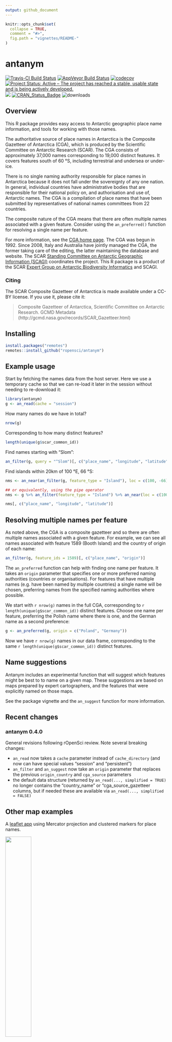 ```yaml
---
output: github_document
---
```


<!-- README.md is generated from README.Rmd. Please edit that file -->

```r
knitr::opts_chunk$set(
  collapse = TRUE,
  comment = "#>",
  fig.path = "vignettes/README-"
)
```

# antanym

[![Travis-CI Build Status](https://travis-ci.org/ropensci/antanym.svg?branch=master)](https://travis-ci.org/ropensci/antanym)
[![AppVeyor Build Status](https://ci.appveyor.com/api/projects/status/github/ropensci/antanym?branch=master&svg=true)](https://ci.appveyor.com/project/ropensci/antanym)
[![codecov](https://codecov.io/gh/ropensci/antanym/branch/master/graph/badge.svg)](https://codecov.io/gh/ropensci/antanym)
[![Project Status: Active – The project has reached a stable, usable state and is being actively developed.](http://www.repostatus.org/badges/latest/active.svg)](http://www.repostatus.org/#active)
[![](https://badges.ropensci.org/198_status.svg)](https://github.com/ropensci/onboarding/issues/198)
[![CRAN_Status_Badge](http://www.r-pkg.org/badges/version/antanym)](http://cran.r-project.org/web/packages/antanym) 
![downloads](http://cranlogs.r-pkg.org/badges/grand-total/antanym)

## Overview

This R package provides easy access to Antarctic geographic place name information, and tools for working with those names.

The authoritative source of place names in Antarctica is the Composite Gazetteer of Antarctica (CGA), which is produced by the Scientific Committee on Antarctic Research (SCAR). The CGA consists of approximately 37,000 names corresponding to 19,000 distinct features. It covers features south of 60 &deg;S, including terrestrial and undersea or under-ice.

There is no single naming authority responsible for place names in Antarctica because it does not fall under the sovereignty of any one nation. In general, individual countries have administrative bodies that are responsible for their national policy on, and authorisation and use of, Antarctic names. The CGA is a compilation of place names that have been submitted by representatives of national names committees from 22 countries.

The composite nature of the CGA means that there are often multiple names associated with a given feature. Consider using the `an_preferred()` function for resolving a single name per feature.

For more information, see the [CGA home page](http://data.aad.gov.au/aadc/gaz/scar/). The CGA was begun in 1992. Since 2008, Italy and Australia have jointly managed the CGA, the former taking care of the editing, the latter maintaining the database and website. The SCAR [Standing Committee on Antarctic Geographic Information (SCAGI)](http://www.scar.org/data-products/scagi) coordinates the project. This R package is a product of the SCAR [Expert Group on Antarctic Biodiversity Informatics](http://www.scar.org/ssg/life-sciences/eg-abi) and SCAGI.


### Citing

The SCAR Composite Gazetteer of Antarctica is made available under a CC-BY license. If you use it, please cite it:

> Composite Gazetteer of Antarctica, Scientific Committee on Antarctic Research. GCMD Metadata (http://gcmd.nasa.gov/records/SCAR_Gazetteer.html)

## Installing


```r
install.packages("remotes")
remotes::install_github("ropensci/antanym")
```

## Example usage

Start by fetching the names data from the host server. Here we use a temporary cache so that we can re-load it later in the session without needing to re-download it:

```r
library(antanym)
g <- an_read(cache = "session")
```

How many names do we have in total?
```r
nrow(g)
```

Corresponding to how many distinct features?
```r
length(unique(g$scar_common_id))
```

Find names starting with "Slom":
```r
an_filter(g, query = "^Slom")[, c("place_name", "longitude", "latitude")]
```

Find islands within 20km of 100 &deg;E, 66 &deg;S:
```r
nms <- an_near(an_filter(g, feature_type = "Island"), loc = c(100, -66), max_distance = 20)

## or equivalently, using the pipe operator
nms <- g %>% an_filter(feature_type = "Island") %>% an_near(loc = c(100, -66), max_distance = 20)

nms[, c("place_name", "longitude", "latitude")]
```

## Resolving multiple names per feature

As noted above, the CGA is a composite gazetteer and so there are often multiple names associated with a given feature. For example, we can see all names associated with feature 1589 (Booth Island) and the country of origin of each name:

```r
an_filter(g, feature_ids = 1589)[, c("place_name", "origin")]
```

The `an_preferred` function can help with finding one name per feature. It takes an `origin` parameter that specifies one or more preferred naming authorities (countries or organisations). For features that have multiple names (e.g. have been named by multiple countries) a single name will be chosen, preferring names from the specified \code{origin} naming authorities where possible.

We start with `r nrow(g)` names in the full CGA, corresponding to `r length(unique(g$scar_common_id))` distinct features. Choose one name per feature, preferring the Polish name where there is one, and the German name as a second preference:
```r
g <- an_preferred(g, origin = c("Poland", "Germany"))
```

Now we have `r nrow(g)` names in our data frame, corresponding to the same `r length(unique(g$scar_common_id))` distinct features.

## Name suggestions

Antanym includes an experimental function that will suggest which features might be best to to name on a given map. These suggestions are based on maps prepared by expert cartographers, and the features that were explicitly named on those maps.

See the package vignette and the `an_suggest` function for more information.

## Recent changes

### antanym 0.4.0

General revisions following rOpenSci review. Note several breaking changes:

  - `an_read` now takes a `cache` parameter instead of `cache_directory` (and now can have special values "session" and "persistent")
  - `an_filter` and `an_suggest` now take an `origin` parameter that replaces the previous `origin_country` and `cga_source` parameters
  - the default data structure (returned by `an_read(..., simplified = TRUE)` no longer contains the "country_name" or "cga_source_gazetteer columns, but if needed these are available via `an_read(..., simplified = FALSE)`


## Other map examples

A [leaflet app](https://australianantarcticdatacentre.github.io/antanym-demo/leaflet.html) using Mercator projection and clustered markers for place names.

<a href="https://australianantarcticdatacentre.github.io/antanym-demo/leaflet.html"><img src="vignettes/README-leaflet.png" width="40%" /></a>

And a similar example using a [polar stereographic projection](https://australianantarcticdatacentre.github.io/antanym-demo/leafletps.html).

<a href="https://australianantarcticdatacentre.github.io/antanym-demo/leafletps.html"><img src="vignettes/README-leafletps.png" width="40%" /></a>

See the [antanym-demo](https://github.com/AustralianAntarcticDataCentre/antanym-demo) repository for the source code of these examples.


## Other packages

The [geonames package](https://cran.r-project.org/package=geonames) also provides access to geographic place names, including from the SCAR Composite Gazetteer. If you need *global* place name coverage, geonames may be a better option. However, the composite nature of the CGA is not particularly well suited to geonames, and at the time of writing the geonames database did not include the most current version of the CGA. The geonames package requires a login for some functionality, and because it makes calls to api.geonames.org it isn't easily used while offline.

[![ropensci_footer](https://ropensci.org/public_images/scar_footer.png)](https://ropensci.org)
